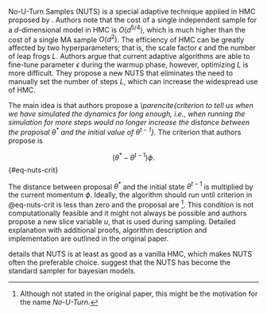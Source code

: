 No-U-Turn Samples (NUTS) is a special adaptive technique applied in HMC proposed by \parencite{HoffmanGelman2011_NoUTurnSamplerAdaptively}.
Authors note that the cost of a single independent sample for a $d$-dimensional model in HMC is $O(d^{5/4})$, which is much higher than the cost of a single MA sample $O(d^2)$. The efficiency of HMC can be greatly affected by two hyperparameters; that is, the scale factor $\epsilon$ and 
the number of leap frogs $L$. Authors argue that current adaptive algorithms are able to fine-tune parameter $\epsilon$ during the
warmup phase, however, optimizing $L$ is more difficult. They propose a new NUTS that eliminates the need to manually set the number
of steps $L$, which can increase the widespread use of HMC.

The main idea is that authors propose a *\parencite{criterion to tell us when we have simulated the dynamics for long enough, i.e., when running the simulation for more steps would no longer increase the distance between the proposal $\theta^*$ and the initial value of $\theta^{t-1}$}.* The
criterion that authors propose is 

$$
(\theta^* - \theta^{t-1}) \phi.
$$ {#eq-nuts-crit}

The distance between proposal $\theta^*$ and the initial state $\theta^{t-1}$ is multiplied by the current momentum $\phi$. Ideally, the algorithm
should run until criterion in @eq-nuts-crit is less than zero and the proposal are \enquote{coming back in a circle}[^nuts-circle]. This condition
is not computationally feasible and it might not always be possible and authors propose a new slice variable $u$, that is used during sampling.
Detailed explanation with additional proofs, algorithm description and implementation are outlined in the original paper.

[^nuts-circle]: Although not stated in the original paper, this might be the motivation for the name *No-U-Turn*.

\parencite[Chap. 4.4]{HoffmanGelman2011_NoUTurnSamplerAdaptively} details that NUTS is at least as good as a vanilla HMC, which makes NUTS 
often the preferable choice. \parencite{WuEtAl2018_FasterHamiltonianMonte} suggest that the NUTS has become the standard sampler for
bayesian models.
